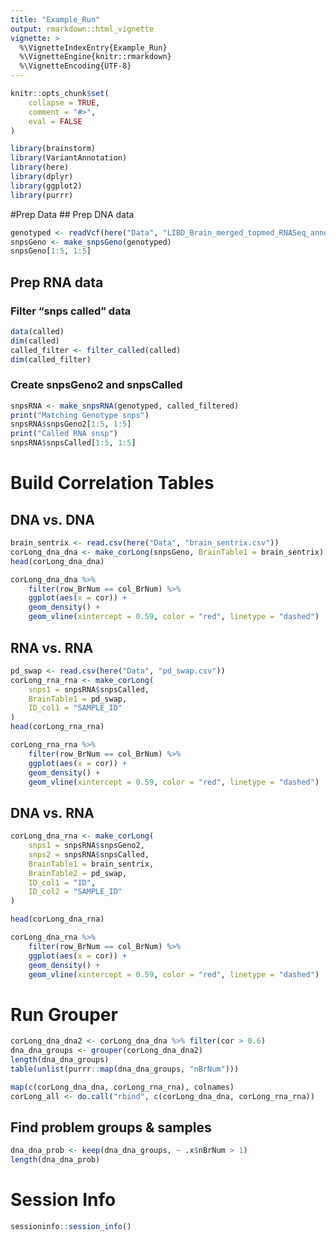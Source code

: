 ```yaml
---
title: "Example_Run"
output: rmarkdown::html_vignette
vignette: >
  %\VignetteIndexEntry{Example_Run}
  %\VignetteEngine{knitr::rmarkdown}
  %\VignetteEncoding{UTF-8}
---
```


```r
knitr::opts_chunk$set(
    collapse = TRUE,
    comment = "#>",
    eval = FALSE
)
```

```r
library(brainstorm)
library(VariantAnnotation)
library(here)
library(dplyr)
library(ggplot2)
library(purrr)
```

#Prep Data
## Prep DNA data
```r
genotyped <- readVcf(here("Data", "LIBD_Brain_merged_topmed_RNASeq_annotated_variants_043020.vcf"), "hg38")
snpsGeno <- make_snpsGeno(genotyped)
snpsGeno[1:5, 1:5]
```

## Prep RNA data
### Filter "snps called" data
```r
data(called)
dim(called)
called_filter <- filter_called(called)
dim(called_filter)
```

### Create snpsGeno2 and snpsCalled
```r
snpsRNA <- make_snpsRNA(genotyped, called_filtered)
print("Matching Genotype snps")
snpsRNA$snpsGeno2[1:5, 1:5]
print("Called RNA snsp")
snpsRNA$snpsCalled[1:5, 1:5]
```

# Build Correlation Tables
## DNA vs. DNA
```r
brain_sentrix <- read.csv(here("Data", "brain_sentrix.csv"))
corLong_dna_dna <- make_corLong(snpsGeno, BrainTable1 = brain_sentrix)
head(corLong_dna_dna)
```
```r
corLong_dna_dna %>%
    filter(row_BrNum == col_BrNum) %>%
    ggplot(aes(x = cor)) +
    geom_density() +
    geom_vline(xintercept = 0.59, color = "red", linetype = "dashed")
```



## RNA vs. RNA
```r
pd_swap <- read.csv(here("Data", "pd_swap.csv"))
corLong_rna_rna <- make_corLong(
    snps1 = snpsRNA$snpsCalled,
    BrainTable1 = pd_swap,
    ID_col1 = "SAMPLE_ID"
)
head(corLong_rna_rna)
```

```r
corLong_rna_rna %>%
    filter(row_BrNum == col_BrNum) %>%
    ggplot(aes(x = cor)) +
    geom_density() +
    geom_vline(xintercept = 0.59, color = "red", linetype = "dashed")
```

## DNA vs. RNA
```r
corLong_dna_rna <- make_corLong(
    snps1 = snpsRNA$snpsGeno2,
    snps2 = snpsRNA$snpsCalled,
    BrainTable1 = brain_sentrix,
    BrainTable2 = pd_swap,
    ID_col1 = "ID",
    ID_col2 = "SAMPLE_ID"
)

head(corLong_dna_rna)
```

```r
corLong_dna_rna %>%
    filter(row_BrNum == col_BrNum) %>%
    ggplot(aes(x = cor)) +
    geom_density() +
    geom_vline(xintercept = 0.59, color = "red", linetype = "dashed")
```

# Run Grouper
```r
corLong_dna_dna2 <- corLong_dna_dna %>% filter(cor > 0.6)
dna_dna_groups <- grouper(corLong_dna_dna2)
length(dna_dna_groups)
table(unlist(purrr::map(dna_dna_groups, "nBrNum")))
```

```r
map(c(corLong_dna_dna, corLong_rna_rna), colnames)
corLong_all <- do.call("rbind", c(corLong_dna_dna, corLong_rna_rna))
```



## Find problem groups & samples
```r
dna_dna_prob <- keep(dna_dna_groups, ~ .x$nBrNum > 1)
length(dna_dna_prob)
```


# Session Info
```r
sessioninfo::session_info()
```

